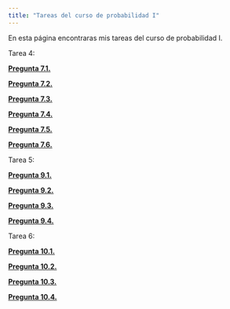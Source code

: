 ```yaml
---
title: "Tareas del curso de probabilidad I"
---
```


En esta página encontraras mis tareas del curso de probabilidad I.

Tarea 4:


  **[Pregunta 7.1.](https://austriamax.github.io/austriamax.proba1.github.io/P7_1.html)**
  
  **[Pregunta 7.2.](https://austriamax.github.io/austriamax.proba1.github.io/P7_2.html)**
  
  **[Pregunta 7.3.](https://austriamax.github.io/austriamax.proba1.github.io/P7_3.html)**
  
  **[Pregunta 7.4.](https://austriamax.github.io/austriamax.proba1.github.io/P7_4.html)**
  
  **[Pregunta 7.5.](https://austriamax.github.io/austriamax.proba1.github.io/P7_5.html)**
  
  **[Pregunta 7.6.](https://austriamax.github.io/austriamax.proba1.github.io/P7_6.html)**
  
  
  Tarea 5:
  
  
  **[Pregunta 9.1.](https://austriamax.github.io/austriamax.proba1.github.io/P9_1.html)**
  
  **[Pregunta 9.2.](https://austriamax.github.io/austriamax.proba1.github.io/P9_2.html)**
  
  **[Pregunta 9.3.](https://austriamax.github.io/austriamax.proba1.github.io/P9_3.html)**
  
  **[Pregunta 9.4.](https://austriamax.github.io/austriamax.proba1.github.io/P9_4.html)**
      
  Tarea 6:
  
  
  **[Pregunta 10.1.](https://austriamax.github.io/austriamax.proba1.github.io/P10_1.html)** 
  
  **[Pregunta 10.2.](https://austriamax.github.io/austriamax.proba1.github.io/P10_2.html)** 
  
  **[Pregunta 10.3.](https://austriamax.github.io/austriamax.proba1.github.io/P10_3.html)** 
  
  **[Pregunta 10.4.](https://austriamax.github.io/austriamax.proba1.github.io/P10_4.html)** 
  
  
  